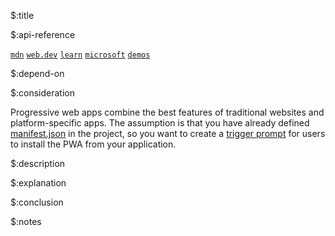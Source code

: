 $:title



$:api-reference

[`mdn`](https://developer.mozilla.org/en-US/docs/Web/Progressive_web_apps/Guides/What_is_a_progressive_web_app)
[`web.dev`](https://web.dev/explore/progressive-web-apps)
[`learn`](https://web.dev/learn/pwa/)
[`microsoft`](https://learn.microsoft.com/en-us/microsoft-edge/progressive-web-apps-chromium/)
[`demos`](https://github.com/MicrosoftEdge/Demos)



$:depend-on



$:consideration

Progressive web apps combine the best features of traditional websites and platform-specific apps.
The assumption is that you have already defined [manifest.json](https://developer.mozilla.org/en-US/docs/Web/Progressive_web_apps/Tutorials/js13kGames/Installable_PWAs) in the project, so you want to create a [trigger prompt](https://developer.mozilla.org/en-US/docs/Web/Progressive_web_apps/How_to/Trigger_install_prompt) for users to install the PWA from your application.



$:description



$:explanation



$:conclusion



$:notes


